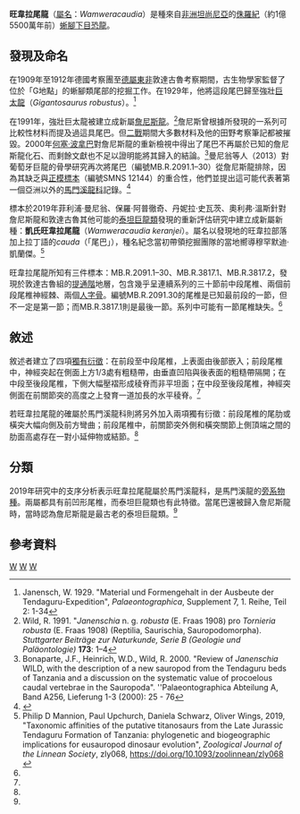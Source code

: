 {{Automatic Taxobox
| taxon = Wamweracaudia
| fossil_range = {{fossil_range|155|145}}
| image = 
| image_caption = 
| authority = Mannion ''et al.'', 2019
| type_species = '''凱氏旺韋拉尾龍<br>''Wamweracaudia keranjei'''''
| type_species_authority = Mannion ''et al.'', 2019
}}

'''旺韋拉尾龍'''（[[學名|屬名]]：''Wamweracaudia''）是種來自[[非洲|非洲]][[坦尚尼亞|坦尚尼亞]]{{link-en|敦達古魯組|Tendaguru Formation}}的[[侏羅紀|侏羅紀]]（約1億5500萬年前）[[蜥腳下目|蜥腳下目]][[恐龍|恐龍]]。

==發現及命名==
在1909年至1912年德國考察團至[[德屬東非|德屬東非]]敦達古魯考察期間，古生物學家{{link-en|沃納·詹尼斯|Werner Janensch}}監督了位於「G地點」的蜥腳類尾部的挖掘工作。在1929年，他將這段尾巴歸至強壯[[巨太龍|巨太龍]]（''Gigantosaurus robustus''）。<ref name="Janensch1929">Janensch, W. 1929. "Material und Formengehalt in der Ausbeute der Tendaguru-Expedition", ''Palaeontographica'', Supplement 7, 1. Reihe, Teil 2: 1-34</ref>

在1991年，強壯巨太龍被建立成新屬[[詹尼斯龍|詹尼斯龍]]。<ref name="Wild1991">Wild, R. 1991. "''Janenschia'' n. g. ''robusta'' (E. Fraas 1908) pro ''Tornieria robusta'' (E. Fraas 1908) (Reptilia, Saurischia, Sauropodomorpha). ''Stuttgarter Beiträge zur Naturkunde, Serie B (Geologie und Paläontologie)'' '''173''': 1–4</ref>詹尼斯曾根據所發現的一系列可比較性材料而提及過這具尾巴。但[[二戰|二戰]]期間大多數材料及他的田野考察筆記都被摧毀。2000年[[何塞·波拿巴|何塞·波拿巴]]對詹尼斯龍的重新檢視中得出了尾巴不再屬於已知的詹尼斯龍化石、而剩餘文獻也不足以證明能將其歸入的結論。<ref name="Bonaparte2000">Bonaparte, J.F., Heinrich, W.D., Wild, R. 2000. "Review of ''Janenschia'' WILD, with the description of a new sauropod from the Tendaguru beds of Tanzania and a discussion on the systematic value of procoelous caudal vertebrae in the Sauropoda". ''Palaeontographica Abteilung A, Band A256, Lieferung 1-3 (2000): 25 - 76</ref>曼尼翁等人（2013）對葡萄牙巨龍的骨學研究再次將尾巴（編號MB.R.2091.1–30）從詹尼斯龍排除，因為其缺乏與[[正模標本|正模標本]]（編號SMNS 12144）的重合性，他們並提出這可能代表著第一個亞洲以外的[[馬門溪龍科|馬門溪龍科]]記錄。<ref>{{cite journal|doi=10.1111/zoj.12029|title=Osteology of the Late Jurassic Portuguese sauropod dinosaur ''Lusotitan atalaiensis'' (Macronaria) and the evolutionary history of basal titanosauriforms|journal=Zoological Journal of the Linnean Society|volume=168|pages=98–206|year=2013|last1=Mannion|first1=Philip D.|last2=Upchurch|first2=Paul|last3=Barnes|first3=Rosie N.|last4=Mateus|first4=Octávio|url=http://docentes.fct.unl.pt/sites/default/files/omateus/files/mannion_et_al_2013_sauropod_lusotitan_portugal.pdf|access-date=2020-10-01|archive-date=2021-02-09|archive-url=https://web.archive.org/web/20210209202332/https://docentes.fct.unl.pt/sites/default/files/omateus/files/mannion_et_al_2013_sauropod_lusotitan_portugal.pdf|dead-url=no}}</ref>

標本於2019年菲利浦·曼尼翁、保羅·阿普徹奇、丹妮拉·史瓦茨、奧利弗·溫斯針對詹尼斯龍和敦達古魯其他可能的[[泰坦巨龍類|泰坦巨龍類]]發現的重新評估研究中建立成新屬新種：'''凱氏旺韋拉尾龍'''（''Wamweracaudia keranjei''）。屬名以發現地的旺韋拉部落加上拉丁語的''cauda''（「尾巴」），種名紀念當初帶領挖掘團隊的當地嚮導穆罕默迪·凱蘭傑。<ref name="Mannion2019">Philip D Mannion, Paul Upchurch, Daniela Schwarz, Oliver Wings, 2019, "Taxonomic affinities of the putative titanosaurs from the Late Jurassic Tendaguru Formation of Tanzania: phylogenetic and biogeographic implications for eusauropod dinosaur evolution", ''Zoological Journal of the Linnean Society'', zly068, https://doi.org/10.1093/zoolinnean/zly068 {{Wayback|url=https://doi.org/10.1093/zoolinnean/zly068 |date=20200401041852 }}</ref>

旺韋拉尾龍所知有三件標本：MB.R.2091.1–30、MB.R.3817.1、MB.R.3817.2，發現於敦達古魯組的[[提通期|提通階]]地層，包含幾乎呈連續系列的三十節前中段尾椎、兩個前段尾椎神經棘、兩個[[人字骨|人字骨]]。編號MB.R.2091.30的尾椎是已知最前段的一節，但不一定是第一節；而MB.R.3817.1則是最後一節。系列中可能有一節尾椎缺失。<ref name="Mannion2019"/>

==敘述==
敘述者建立了四項[[獨有衍徵|獨有衍徵]]：在前段至中段尾椎，上表面由後部嵌入；前段尾椎中，神經突起在側面上方1/3處有粗糙帶，由垂直凹陷與後表面的粗糙帶隔開；在中段至後段尾椎，下側大幅壓褶形成稜脊而非平坦面；在中段至後段尾椎，神經突側面在前關節突的高度之上發育一道加長的水平稜脊。<ref name="Mannion2019"/>

若旺韋拉尾龍的確屬於馬門溪龍科則將另外加入兩項獨有衍徵：前段尾椎的尾肋或橫突大幅向側及前方彎曲；前段尾椎中，前關節突外側和橫突關節上側頂端之間的肋面高處存在一對小延伸物或結節。<ref name="Mannion2019"/>

==分類==
2019年研究中的支序分析表示旺韋拉尾龍屬於馬門溪龍科，是馬門溪龍的[[姊妹群|旁系物種]]。兩屬都具有前凹形尾椎，而泰坦巨龍類也有此特徵。當尾巴還被歸入詹尼斯龍時，當時認為詹尼斯龍是最古老的泰坦巨龍類。<ref name="Mannion2019"/>

==參考資料==
{{Reflist}}
{{Sauropodomorpha|B.}}
{{Taxonbar|from=Q61014794}}

[[Category:侏羅紀恐龍|W]]
[[Category:非洲恐龍|W]]
[[Category:馬門溪龍科|W]]
